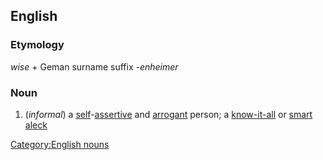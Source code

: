 ==English==
===Etymology===
''wise'' + Geman surname suffix ''-enheimer''
===Noun===
#(''informal'') a [[self]]-[[assertive]] and [[arrogant]] person; a [[know-it-all]] or [[smart aleck]]
[[Category:English nouns]]